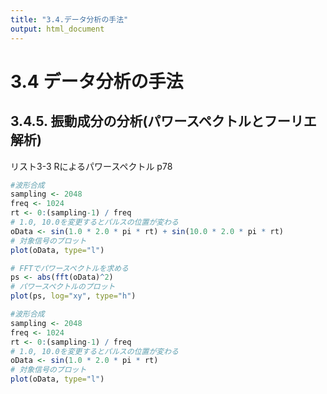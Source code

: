 ```yaml
---
title: "3.4.データ分析の手法"
output: html_document
---
```


# 3.4 データ分析の手法

## 3.4.5. 振動成分の分析(パワースペクトルとフーリエ解析)

リスト3-3 Rによるパワースペクトル p78

```r
#波形合成
sampling <- 2048
freq <- 1024
rt <- 0:(sampling-1) / freq
# 1.0, 10.0を変更するとパルスの位置が変わる
oData <- sin(1.0 * 2.0 * pi * rt) + sin(10.0 * 2.0 * pi * rt)
# 対象信号のプロット
plot(oData, type="l")
```

```R
# FFTでパワースペクトルを求める
ps <- abs(fft(oData)^2)
# パワースペクトルのプロット
plot(ps, log="xy", type="h")
```



```r
#波形合成
sampling <- 2048
freq <- 1024
rt <- 0:(sampling-1) / freq
# 1.0, 10.0を変更するとパルスの位置が変わる
oData <- sin(1.0 * 2.0 * pi * rt)
# 対象信号のプロット
plot(oData, type="l")
```


